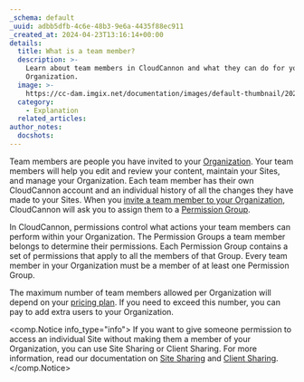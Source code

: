 ```yaml
---
_schema: default
_uuid: adbb5dfb-4c6e-48b3-9e6a-4435f88ec911
_created_at: 2024-04-23T13:16:14+00:00
details:
  title: What is a team member?
  description: >-
    Learn about team members in CloudCannon and what they can do for your
    Organization.
  image: >-
    https://cc-dam.imgix.net/documentation/images/default-thumbnail/2023-Q4/CloudCannon-Documentation-Thumbnail.png
  category:
    - Explanation
  related_articles:
author_notes:
  docshots:
---
```

Team members are people you have invited to your [Organization](/documentation/articles/what-is-an-organization/). Your team members will help you edit and review your content, maintain your Sites, and manage your Organization. Each team member has their own CloudCannon account and an individual history of all the changes they have made to your Sites. When you [invite a team member to your Organization](/documentation/articles/add-a-team-member-to-your-organization/), CloudCannon will ask you to assign them to a [Permission Group](/documentation/articles/what-are-permission-groups/).

In CloudCannon, permissions control what actions your team members can perform within your Organization. The Permission Groups a team member belongs to determine their permissions. Each Permission Group contains a set of permissions that apply to all the members of that Group. Every team member in your Organization must be a member of at least one Permission Group.

The maximum number of team members allowed per Organization will depend on your [pricing plan](/pricing/). If you need to exceed this number, you can pay to add extra users to your Organization.

<comp.Notice info_type="info">
  If you want to give someone permission to access an individual Site without making them a member of your Organization, you can use Site Sharing or Client Sharing. For more information, read our documentation on [Site Sharing](/documentation/articles/share-a-site-with-site-sharing/) and [Client Sharing](/documentation/articles/what-is-client-sharing/).
</comp.Notice>